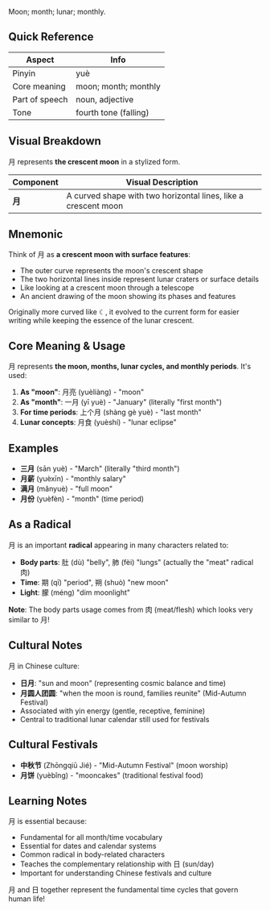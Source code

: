 Moon; month; lunar; monthly.

## Quick Reference

| Aspect        | Info               |
| ------------- | ------------------ |
| Pinyin        | yuè                |
| Core meaning  | moon; month; monthly |
| Part of speech| noun, adjective    |
| Tone          | fourth tone (falling) |

## Visual Breakdown

月 represents **the crescent moon** in a stylized form.

| Component | Visual Description |
| --------- | ------------------ |
| **月**    | A curved shape with two horizontal lines, like a crescent moon |

## Mnemonic

Think of 月 as **a crescent moon with surface features**:
- The outer curve represents the moon's crescent shape
- The two horizontal lines inside represent lunar craters or surface details
- Like looking at a crescent moon through a telescope
- An ancient drawing of the moon showing its phases and features

Originally more curved like ☾, it evolved to the current form for easier writing while keeping the essence of the lunar crescent.

## Core Meaning & Usage

月 represents **the moon, months, lunar cycles, and monthly periods**. It's used:

1. **As "moon"**: 月亮 (yuèliàng) - "moon"
2. **As "month"**: 一月 (yī yuè) - "January" (literally "first month")
3. **For time periods**: 上个月 (shàng gè yuè) - "last month"
4. **Lunar concepts**: 月食 (yuèshí) - "lunar eclipse"

## Examples

- **三月** (sān yuè) - "March" (literally "third month")
- **月薪** (yuèxīn) - "monthly salary"
- **满月** (mǎnyuè) - "full moon"
- **月份** (yuèfèn) - "month" (time period)

## As a Radical

月 is an important **radical** appearing in many characters related to:
- **Body parts**: 肚 (dù) "belly", 肺 (fèi) "lungs" (actually the "meat" radical 肉)
- **Time**: 期 (qī) "period", 朔 (shuò) "new moon"
- **Light**: 朦 (méng) "dim moonlight"

**Note**: The body parts usage comes from 肉 (meat/flesh) which looks very similar to 月!

## Cultural Notes

月 in Chinese culture:
- **日月**: "sun and moon" (representing cosmic balance and time)
- **月圆人团圆**: "when the moon is round, families reunite" (Mid-Autumn Festival)
- Associated with yin energy (gentle, receptive, feminine)
- Central to traditional lunar calendar still used for festivals

## Cultural Festivals

- **中秋节** (Zhōngqiū Jié) - "Mid-Autumn Festival" (moon worship)
- **月饼** (yuèbǐng) - "mooncakes" (traditional festival food)

## Learning Notes

月 is essential because:
- Fundamental for all month/time vocabulary
- Essential for dates and calendar systems
- Common radical in body-related characters
- Teaches the complementary relationship with 日 (sun/day)
- Important for understanding Chinese festivals and culture

月 and 日 together represent the fundamental time cycles that govern human life!
